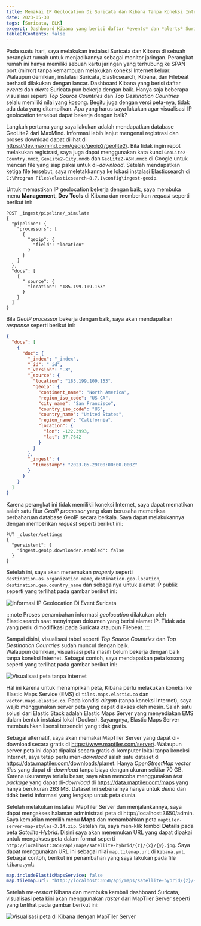 ```yaml
---
title: Memakai IP Geolocation Di Suricata dan Kibana Tanpa Koneksi Internet
date: 2023-05-30
tags: [Suricata, ELK]
excerpt: Dashboard Kibana yang berisi daftar *events* dan *alerts* Suricata pun bekerja dengan baik. Hanya saja beberapa visualiasi seperti *Top Source Countries* dan *Top Destination Countries* selalu memiliki nilai yang kosong.  Begitu juga dengan versi peta-nya, tidak ada data yang ditampilkan.  Apa yang harus saya lakukan agar visualisasi IP geolocation tersebut dapat bekerja dengan baik?
tableOfContents: false
---
```


Pada suatu hari, saya melakukan instalasi Suricata dan Kibana di sebuah perangkat rumah untuk menjadikannya sebagai 
monitor jaringan.  Perangkat rumah ini hanya memiliki sebuah kartu jaringan yang terhubung ke SPAN port (mirror) tanpa 
kemampuan melakukan koneksi Internet keluar.  Walaupun demikian, instalasi Suricata, Elasticsearch, Kibana, dan Filebeat 
berhasil dilakukan dengan lancar.  Dashboard Kibana yang berisi daftar *events* dan *alerts* Suricata pun bekerja dengan
baik.  Hanya saja beberapa visualiasi seperti *Top Source Countries* dan *Top Destination Countries* selalu memiliki 
nilai yang kosong.  Begitu juga dengan versi peta-nya, tidak ada data yang ditampilkan.  Apa yang harus saya lakukan 
agar visualisasi IP geolocation tersebut dapat bekerja dengan baik?

Langkah pertama yang saya lakukan adalah mendapatkan database GeoLite2 dari MaxMind.  Informasi lebih lanjut mengenai 
registrasi dan proses download dapat dilihat di https://dev.maxmind.com/geoip/geoip2/geolite2/.  Bila tidak ingin 
repot melakukan registrasi, saya juga dapat menggunakan kata kunci `GeoLite2-Country.mmdb`, `GeoLite2-City.mmdb` dan 
`GeoLite2-ASN.mmdb` di Google untuk mencari file yang siap pakai untuk di-*download*.  Setelah mendapatkan ketiga 
file tersebut, saya meletakkannya ke lokasi instalasi Elasticsearch di `C:\Program Files\elasticsearch-8.7.1\config\ingest-geoip`.

Untuk memastikan IP geolocation bekerja dengan baik, saya membuka menu **Management**, **Dev Tools** di Kibana dan 
memberikan *request* seperti berikut ini:

```http
POST _ingest/pipeline/_simulate
{
  "pipeline": {
    "processors": [
      {
        "geoip": {
          "field": "location"
        }
      }
    ]
  },
  "docs": [
    {
      "_source": {
        "location": "185.199.109.153"
      }
    }
  ]
}
```

Bila *GeoIP processor* bekerja dengan baik, saya akan mendapatkan *response* seperti berikut ini:

```json
{
  "docs": [
    {
      "doc": {
        "_index": "_index",
        "_id": "_id",
        "_version": "-3",
        "_source": {
          "location": "185.199.109.153",
          "geoip": {
            "continent_name": "North America",
            "region_iso_code": "US-CA",
            "city_name": "San Francisco",
            "country_iso_code": "US",
            "country_name": "United States",
            "region_name": "California",
            "location": {
              "lon": -122.3993,
              "lat": 37.7642
            }
          }
        },
        "_ingest": {
          "timestamp": "2023-05-29T00:00:00.000Z"
        }
      }
    }
  ]
}
```

Karena perangkat ini tidak memilikii koneksi Internet, saya dapat mematikan salah satu fitur *GeoIP processor* yang akan 
berusaha memeriksa perbaharuan database GeoIP secara berkala.  Saya dapat melakukannya dengan memberikan *request* seperti berikut ini:

```http
PUT _cluster/settings
{
  "persistent": {
    "ingest.geoip.downloader.enabled": false
  }
}
```

Setelah ini, saya akan menemukan *property* seperti `destination.as.organization.name`, `destination.geo.location`, 
`destination.geo.country_name` dan sebagainya untuk alamat IP publik seperti yang terlihat pada gambar berikut ini:

![Informasi IP Geolocation Di Event Suricata](../../../assets/gambar_20230530_001.png)

:::note
Proses penambahan informasi <em>geolocation</em> dilakukan oleh Elasticsearch saat menyimpan dokumen yang berisi alamat IP.  Tidak ada yang perlu dimodifikasi pada Suricata ataupun Filebeat.
:::

Sampai disini, visualisasi tabel seperti *Top Source Countries* dan *Top Destination Countries* sudah muncul dengan baik.  
Walaupun demikian, visualisasi peta masih belum bekerja dengan baik tanpa koneksi Internet.  Sebagai contoh, saya 
mendapatkan peta kosong seperti yang terlihat pada gambar berikut ini:

![Visualisasi peta tanpa Internet](../../../assets/gambar_20230530_002.png)

Hal ini karena untuk menampilkan peta, Kibana perlu melakukan koneksi ke Elastic Maps Service (EMS) di `tiles.maps.elastic.co` 
dan `vector.maps.elastic.co`.  Pada kondisi *airgap* (tanpa koneksi Internet), saya wajib menggunakan server peta yang dapat
diakses oleh mesin.  Salah satu solusi dari Elastic Stack adalah Elastic Maps Server yang menyediakan EMS dalam bentuk instalasi 
lokal (Docker).  Sayangnya, Elastic Maps Server membutuhkan lisensi tersendiri yang tidak gratis.

Sebagai alternatif, saya akan memakai MapTiler Server yang dapat di-download secara gratis di https://www.maptiler.com/server/.  Walaupun server peta ini dapat dipakai secara gratis di komputer lokal tanpa koneksi Internet, saya tetap perlu  men-*download* salah satu dataset di https://data.maptiler.com/downloads/planet.  Hanya *OpenStreetMap vector tiles* yang dapat di-*download* tanpa biaya  dengan ukuran sekitar 70 GB.  Karena ukurannya terlalu besar, saya akan mencoba menggunakan *test package* yang dapat di-*download* di https://data.maptiler.com/maps yang hanya berukuran 263 MB.  Dataset ini sebenarnya hanya untuk *demo* dan tidak berisi informasi yang lengkap untuk peta dunia.

Setelah melakukan instalasi MapTiler Server dan menjalankannya, saya dapat mengakses halaman administrasi peta di http://localhost:3650/admin.  Saya kemudian memilih menu **Maps** dan menambahkan peta `maptiler-server-map-styles-3.14.zip`.  Setelah itu, saya men-klik tombol **Details** pada peta *Satellite-Hybrid*.  Disini saya akan menemukan URL yang dapat dipakai untuk mengakses peta dalam format seperti `http://localhost:3650/api/maps/satellite-hybrid/{z}/{x}/{y}.jpg`.  Saya dapat menggunakan URL ini sebagai nilai `map.tilemap.url` di `kibana.yml`.  Sebagai contoh, berikut ini penambahan yang saya lakukan pada file `kibana.yml`:

```yaml title="kibana.yml"
map.includeElasticMapsService: false
map.tilemap.url: "http://localhost:3650/api/maps/satellite-hybrid/{z}/{x}/{y}.jpg"
```

Setelah me-*restart* Kibana dan membuka kembali dashboard Suricata, visualisasi peta kini akan menggunakan *raster* dari MapTiler Server 
seperti yang terlihat pada gambar berikut ini:

![Visualisasi peta di Kibana dengan MapTiler Server](../../../assets/gambar_20230530_003.png)